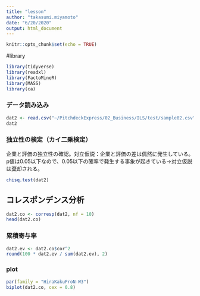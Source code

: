 ```yaml
---
title: "lesson"
author: "takasumi.miyamoto"
date: "6/20/2020"
output: html_document
---
```


```r
knitr::opts_chunk$set(echo = TRUE)
```

#library
```r
library(tidyverse)
library(readxl)
library(FactoMineR)
library(MASS)
library(ca)
```

### データ読み込み
```r
dat2 <- read.csv("~/PitchdeckExpress/02_Business/ILS/test/sample02.csv", row.names = 1) 
dat2
```
### 独立性の検定（カイ二乗検定）
企業と評価の独立性の確認。対立仮説：企業と評価の差は偶然に発生している。
p値は0.05以下なので、0.05以下の確率で発生する事象が起きている→対立仮説は棄却される。
```r
chisq.test(dat2)
```

## コレスポンデンス分析
```r
dat2.co <- corresp(dat2, nf = 10)
head(dat2.co)
```

### 累積寄与率
```r
dat2.ev <- dat2.co$cor^2
round(100 * dat2.ev / sum(dat2.ev), 2)
```

### plot
```r
par(family = "HiraKakuProN-W3")
biplot(dat2.co, cex = 0.8)
```

